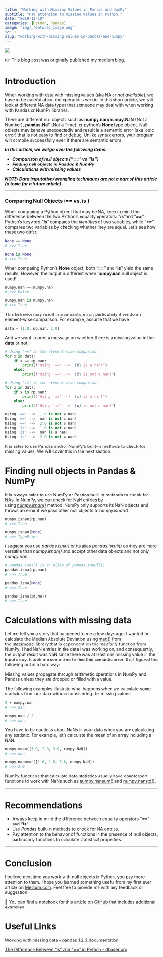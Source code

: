 ```yaml
---
title: "Working with Missing Values in Pandas and NumPy"
subtitle: "Pay attention to missing values in Python."
date: "2019-11-10"
categories: [Python, Pandas]
image: "img/_featured_image.png"
id: 1
slug: "working-with-missing-values-in-pandas-and-numpy"
---
```


![](img/_featured_image.png){fig-alt="Featured image of the post"}

:::{.callout-note}
👉 This blog post was originally published my [medium blog](https://medium.com/@ealizadeh/working-with-missing-values-in-pandas-and-numpy-25b23a69ca02).
:::

# Introduction

When working with data with missing values (aka NA or *not available*), we have to be careful about the operations we do.
In this short article, we will look at different NA data types that someone may deal with when working with Pandas or NumPy libraries.

There are different null objects such as **numpy.nan/numpy.NaN** (Not a Number), **pandas.NaT** (Not a Time), or python's **None** type object.
Null objects may behave unexpectedly and result in a [semantic error](https://en.wikipedia.org/wiki/Logic_error) (aka logic error) that is not easy to find or debug.
Unlike [syntax errors](https://en.wikipedia.org/wiki/Syntax_error), your program will compile successfully even if there are semantic errors.

***In this article, we will go over the following items:***

- ***Comparison of null objects ("==" vs "is")***
- ***Finding null objects in Pandas & NumPy***
- ***Calculations with missing values***

***NOTE: Data imputation/wrangling techniques are not a part of this article (a topic for a future article).***

---

### **Comparing Null Objects (== vs. is )**

When comparing a Python object that may be NA, keep in mind the difference between the two Python's equality operators: "***is***"and "***==***".
Python's keyword "***is***" compares the *identities* of two variables*,* while "***==***" compares two variables by checking whether they are equal.
Let's see how these two differ.

```python
None == None
# >>> True

None is None
# >>> True
```

When comparing Python's **None** object, both "**==**" and "**is**" yield the same results.
However, the output is different when **numpy.nan** null object is used!

```python
numpy.nan == numpy.nan
# >>> False

numpy.nan is numpy.nan
# >>> True
```

This behavior may result in a semantic error, particularly if we do an element-wise comparison.
For example, assume that we have

```python
data = [1.0, np.nan, 2.0]
```

And we want to print a message on whether there is a missing value in the **data** or not.

```python
# Using "==" in the element-wise comparison
for x in data:
    if x == np.nan:
        print(f"Using '==' -->  {x} is a nan!")
    else:
        print(f"Using '==' -->  {x} is not a nan!")

# Using "is" in the element-wise comparison
for x in data:
    if x is np.nan:
        print(f"Using 'is' -->  {x} is a nan!")
    else:
        print(f"Using 'is' -->  {x} is not a nan!")
```

```python
Using '==' -->  1.0 is not a nan!
Using '==' -->  nan is not a nan!
Using '==' -->  2.0 is not a nan!
Using 'is' -->  1.0 is not a nan!
Using 'is' -->  nan is a nan!
Using 'is' -->  2.0 is not a nan!
```

It is safer to use Pandas and/or NumPy's built-in methods to check for missing values.
We will cover this in the next section.

# Finding null objects in Pandas & NumPy

It is always safer to use NumPy or Pandas built-in methods to check for NAs.
In NumPy, we can check for NaN entries by using *[numpy.isnan()](https://docs.scipy.org/doc/numpy/reference/generated/numpy.isnan.html)* method.
NumPy only supports its NaN objects and throws an error if we pass other null objects to numpy.*isnan()*.

```python
numpy.isnan(np.nan)
# >>> True

numpy.isnan(None)
# >>> TypeError
```

I suggest you use *pandas.isna()* or its alias *pandas.isnull()* as they are more versatile than *numpy.isnan()* and accept other data objects and not only *numpy.nan*.

```python
# pandas.isna() is an alias of pandas.isnull()
pandas.isna(np.nan)
# >>> True

pandas.isna(None)
# >>> True

pandas.isna(pd.NaT)
# >>> True
```

# **Calculations with missing data**

Let me tell you a story that happened to me a few days ago.
I wanted to calculate the Median Absolute Deviation using [mad()](https://www.statsmodels.org/dev/generated/statsmodels.robust.scale.mad.html) from the [statsmodel](https://www.statsmodels.org/) library that is dependent on the *median()* function from NumPy.
I had NaN entries in the data I was working on, and consequently, the output result was NaN since there was at least one missing value in the input array.
It took me some time to find this semantic error.
So, I figured the following out in a hard way:

:::{.callout-warning}
Missing values propagate through arithmetic operations in NumPy and Pandas unless they are dropped or filled with a value.
:::

The following examples illustrate what happens when we calculate some statistics from our data without considering the missing values:

```python
2 + numpy.nan
# >>> nan

numpy.nan / 2
# >>> nan
```

You have to be cautious about NaNs in your data when you are calculating any statistic.
For example, let's calculate the mean of an array including a NaN.

```python
numpy.mean([1.0, 2.0, 3.0, numpy.NaN])
# >>> nan

numpy.nanmean([1.0, 2.0, 3.0, numpy.NaN])
# >>> 2.0
```

NumPy functions that calculate data statistics usually have counterpart functions to work with NaNs such as [numpy.nansum()](https://docs.scipy.org/doc/numpy/reference/generated/numpy.nansum.html) and [numpy.nanstd()](https://docs.scipy.org/doc/numpy/reference/generated/numpy.nanstd.html).

---

# Recommendations

- Always keep in mind the difference between equality operators "***==***" and "***is***".
- Use *Pandas* built-in methods to check for NA entries.
- Pay attention to the behavior of functions in the presence of null objects, particularly functions to calculate statistical properties.

---

# Conclusion

I believe next time you work with null objects in Python, you pay more attention to them.
I hope you learned something useful from my first ever article on [Medium.com](http://medium.com/).
Feel free to provide me with any feedback or suggestion.

:::{.callout}
📓 You can find a notebook for this article on [GitHub](https://github.com/e-alizadeh/medium/blob/master/notebooks/NotAvailable.ipynb) that includes additional examples.
:::

# Useful Links

[Working with missing data - pandas 1.2.3 documentation](https://pandas.pydata.org/pandas-docs/stable/user_guide/missing_data.html)

[The Difference Between "is" and "==" in Python - dbader.org](https://dbader.org/blog/difference-between-is-and-equals-in-python)
